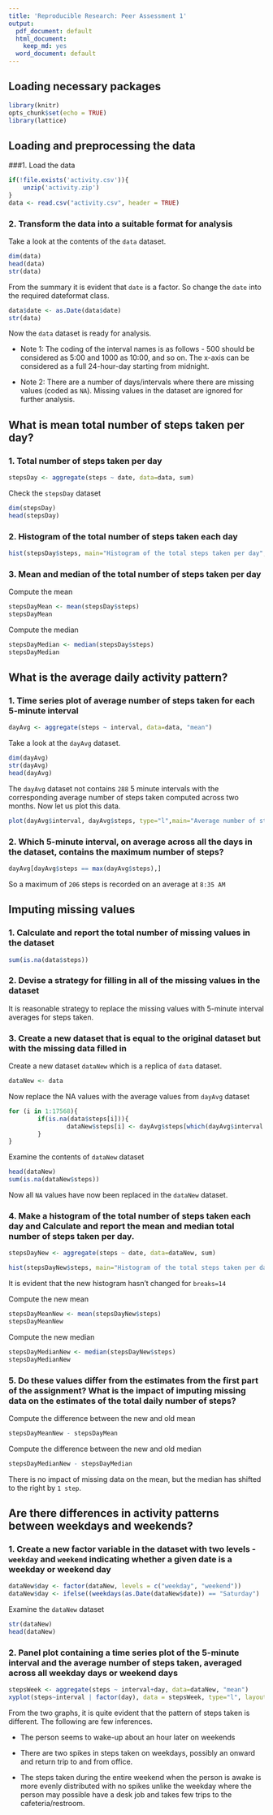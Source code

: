 ```yaml
---
title: 'Reproducible Research: Peer Assessment 1'
output:
  pdf_document: default
  html_document:
    keep_md: yes
  word_document: default
---
```


## Loading necessary packages
```r
library(knitr)
opts_chunk$set(echo = TRUE)
library(lattice)
```

## Loading and preprocessing the data
###1. Load the data
```r
if(!file.exists('activity.csv')){
    unzip('activity.zip')
}
data <- read.csv("activity.csv", header = TRUE)
```
### 2. Transform the data into a suitable format for analysis

Take a look at the contents of the `data` dataset.
```r
dim(data)
head(data)
str(data)
```
From the summary it is evident that `date` is a factor. So change the `date` into the required dateformat class.
```r
data$date <- as.Date(data$date)
str(data)
```
Now the `data` dataset is ready for analysis.

* Note 1: The coding of the interval names is as follows - 500 should be considered as 5:00 and 1000 as 10:00, and so on. The x-axis can be considered as a full 24-hour-day starting from midnight.

* Note 2: There are a number of days/intervals where there are missing values (coded as `NA`). Missing values in the dataset are ignored for further analysis.

## What is mean total number of steps taken per day?

### 1. Total number of steps taken per day
```r
stepsDay <- aggregate(steps ~ date, data=data, sum)
```

Check the `stepsDay` dataset
```r
dim(stepsDay)
head(stepsDay)
```

### 2. Histogram of the total number of steps taken each day
```r
hist(stepsDay$steps, main="Histogram of the total steps taken per day", xlab='Total steps taken per day', ylab='Frequency', breaks=14)
```

### 3. Mean and median of the total number of steps taken per day

Compute the mean
```r
stepsDayMean <- mean(stepsDay$steps)
stepsDayMean
```

Compute the median
```r
stepsDayMedian <- median(stepsDay$steps)
stepsDayMedian
```

## What is the average daily activity pattern?

### 1. Time series plot of average number of steps taken for each 5-minute interval
```r
dayAvg <- aggregate(steps ~ interval, data=data, "mean")
```

Take a look at the `dayAvg` dataset.
```r
dim(dayAvg)
str(dayAvg)
head(dayAvg)
```

The `dayAvg` dataset not contains `288` 5 minute intervals with the corresponding average number of steps taken computed across two months. Now let us plot this data.
```r
plot(dayAvg$interval, dayAvg$steps, type="l",main="Average number of steps taken for each 5-minute interval", xlab='5 minute interval', ylab='Steps taken (avg)')
```

### 2. Which 5-minute interval, on average across all the days in the dataset, contains the maximum number of steps?
```r
dayAvg[dayAvg$steps == max(dayAvg$steps),]
```
So a maximum of `206` steps is recorded on an average at `8:35 AM`

## Imputing missing values

### 1. Calculate and report the total number of missing values in the dataset
```r
sum(is.na(data$steps))
```

### 2. Devise a strategy for filling in all of the missing values in the dataset
It is reasonable strategy to replace the missing values with 5-minute interval averages for steps taken.

### 3. Create a new dataset that is equal to the original dataset but with the missing data filled in
Create a new dataset `dataNew` which is a replica of `data` dataset.
```r
dataNew <- data
```

Now replace the NA values with the average values from `dayAvg` dataset
```r
for (i in 1:17568){
        if(is.na(data$steps[i])){
                dataNew$steps[i] <- dayAvg$steps[which(dayAvg$interval == dataNew$interval[i])]
        }
}
```

Examine the contents of `dataNew` dataset
```r
head(dataNew)
sum(is.na(dataNew$steps))
```
Now all `NA` values have now been replaced in the `dataNew` dataset.

### 4. Make a histogram of the total number of steps taken each day and Calculate and report the mean and median total number of steps taken per day.
```r
stepsDayNew <- aggregate(steps ~ date, data=dataNew, sum)
```

```r
hist(stepsDayNew$steps, main="Histogram of the total steps taken per day", xlab='Total steps taken per day', ylab='Frequency', breaks=14)
```
It is evident that the new histogram hasn't changed for `breaks=14`

Compute the new mean
```r
stepsDayMeanNew <- mean(stepsDayNew$steps)
stepsDayMeanNew
```

Compute the new median
```r
stepsDayMedianNew <- median(stepsDayNew$steps)
stepsDayMedianNew
```

### 5. Do these values differ from the estimates from the first part of the assignment? What is the impact of imputing missing data on the estimates of the total daily number of steps?

Compute the difference between the new and old mean
```r
stepsDayMeanNew - stepsDayMean
```

Compute the difference between the new and old median
```r
stepsDayMedianNew - stepsDayMedian
```
There is no impact of missing data on the mean, but the median has shifted to the right by `1 step`.

## Are there differences in activity patterns between weekdays and weekends?

### 1. Create a new factor variable in the dataset with two levels - `weekday` and `weekend` indicating whether a given date is a weekday or weekend day

```r
dataNew$day <- factor(dataNew, levels = c("weekday", "weekend"))
dataNew$day <- ifelse((weekdays(as.Date(dataNew$date)) == "Saturday") | (weekdays(as.Date(dataNew$date)) == "Sunday"),"Weekend", "Weekday")
```

Examine the `dataNew` dataset
```r
str(dataNew)
head(dataNew)
```

### 2. Panel plot containing a time series plot of the 5-minute interval and the average number of steps taken, averaged across all weekday days or weekend days

```r
stepsWeek <- aggregate(steps ~ interval+day, data=dataNew, "mean")
xyplot(steps~interval | factor(day), data = stepsWeek, type="l", layout = c(1,2),xlab="Interval",ylab="Number of steps")
```

From the two graphs, it is quite evident that the pattern of steps taken is different. The following are few inferences.

* The person seems to wake-up about an hour later on weekends

* There are two spikes in steps taken on weekdays, possibly an onward and return trip to and from office.

* The steps taken during the entire weekend when the person is awake is more evenly distributed with no spikes unlike the weekday where the person may possible have a desk job and takes few trips to the cafeteria/restroom.
